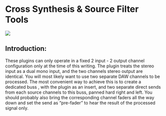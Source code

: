 # Cross Synthesis & Source Filter Tools
![](https://media.githubusercontent.com/media/FLUX-SE/doc_images/main/Plugins/ircam-trax/trax_12.png)

## Introduction:

These plugins can only operate in a fixed 2 input - 2 output channel configuration only at the time of this writing.
The plugin treats the stereo input as a dual mono input, and the two channels stereo output are identical.
You will most likely want to use two separate DAW channels to be processed. The most convenient way to achieve this is
to create a dedicated buss , with the plugin as an insert, and two separate direct sends from each source channels to this
buss, panned hard right and left. You should probably also bring the corresponding channel faders all the way down and
set the send as "pre-fader" to hear the result of the processed signal only.
